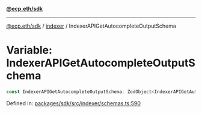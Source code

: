 [**@ecp.eth/sdk**](../../index.mdx)

***

[@ecp.eth/sdk](/sdk-reference/index.mdx) / [indexer](/sdk-reference/indexer/index.mdx) / IndexerAPIGetAutocompleteOutputSchema

# Variable: IndexerAPIGetAutocompleteOutputSchema

```ts
const IndexerAPIGetAutocompleteOutputSchema: ZodObject<IndexerAPIGetAutocompleteOutputSchemaType>;
```

Defined in: [packages/sdk/src/indexer/schemas.ts:590](https://github.com/ecp-eth/comments-monorepo/blob/main/packages/sdk/src/indexer/schemas.ts#L590)

